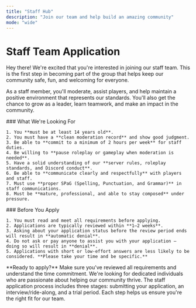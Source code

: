 ```yaml
---
title: "Staff Hub"
description: "Join our team and help build an amazing community"
mode: "wide"
---
```


# Staff Team Application

Hey there! We're excited that you're interested in joining our staff team. This is the first step in becoming part of the group that helps keep our community safe, fun, and welcoming for everyone.

As a staff member, you'll moderate, assist players, and help maintain a positive environment that represents our standards. You'll also get the chance to grow as a leader, learn teamwork, and make an impact in the community.

<CardGroup cols={2}>
  <Card title="Requirements" icon="clipboard-check">
    ### What We're Looking For

    1. You **must be at least 14 years old**.
    2. You must have a **clean moderation record** and show good judgment.
    3. Be able to **commit to a minimum of 2 hours per week** for staff duties.
    4. Be willing to **pause roleplay or gameplay when moderation is needed**.
    5. Have a solid understanding of our **server rules, roleplay standards, and Discord conduct**.
    6. Be able to **communicate clearly and respectfully** with players and staff.
    7. Must use **proper SPaG (Spelling, Punctuation, and Grammar)** in staff communications.
    8. Must be **mature, professional, and able to stay composed** under pressure.
  </Card>
  <Card title="Important Information" icon="circle-info">
    ### Before You Apply

    1. You must read and meet all requirements before applying.
    2. Applications are typically reviewed within **1–2 weeks**.
    3. Asking about your application status before the review period ends will result in **automatic denial**.
    4. Do not ask or pay anyone to assist you with your application — doing so will result in **denial**.
    5. Applications with short or low-effort answers are less likely to be considered. **Please take your time and be specific.**
  </Card>
</CardGroup>

<Note>
  **Ready to apply?** Make sure you've reviewed all requirements and understand the time commitment. We're looking for dedicated individuals who are passionate about helping our community thrive.
</Note>

<Info>
  The staff application process includes three stages: submitting your application, an interview/ride-along, and a trial period. Each step helps us ensure you're the right fit for our team.
</Info>